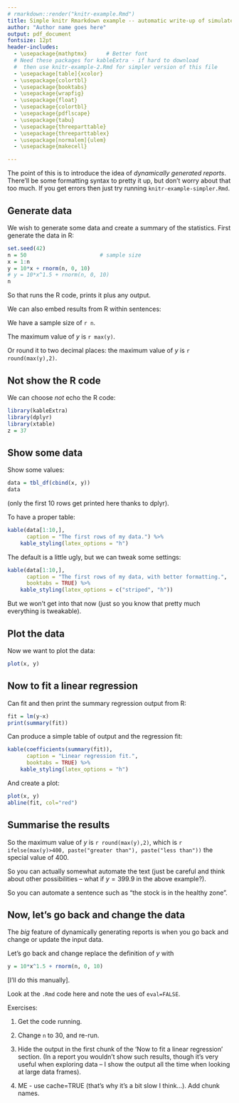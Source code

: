 ```yaml
---
# rmarkdown::render("knitr-example.Rmd")
title: Simple knitr Rmarkdown example -- automatic write-up of simulated data
author: "Author name goes here"
output: pdf_document
fontsize: 12pt
header-includes:
  - \usepackage{mathptmx}      # Better font
  # Need these packages for kableExtra - if hard to download 
  #  then use knitr-example-2.Rmd for simpler version of this file
  - \usepackage[table]{xcolor}
  - \usepackage{colortbl}
  - \usepackage{booktabs}
  - \usepackage{wrapfig}
  - \usepackage{float}
  - \usepackage{colortbl}
  - \usepackage{pdflscape}
  - \usepackage{tabu}
  - \usepackage{threeparttable}
  - \usepackage{threeparttablex}
  - \usepackage[normalem]{ulem}
  - \usepackage{makecell}

---
```


The point of this is to introduce the idea of *dynamically generated
reports*. There'll be some formatting syntax to pretty it up, but don't worry
about that too much. If you get errors then just try running `knitr-example-simpler.Rmd`.

## Generate data

We wish to generate some data and create a summary of the statistics. 
First generate the data in R:

```r
set.seed(42)
n = 50                       # sample size
x = 1:n               
y = 10*x + rnorm(n, 0, 10)
# y = 10*x^1.5 + rnorm(n, 0, 10)
n
```

So that runs the R code, prints it plus any output.

We can also embed results from R within sentences: 

We have a sample size of `r n`.

The maximum value of $y$ is `r max(y)`.

Or round it to two decimal places: the maximum value of $y$ is `r round(max(y),2)`.

## Not show the R code

We can choose *not* echo the R code:

```r
library(kableExtra)
library(dplyr)
library(xtable)
z = 37 
```

## Show some data

Show some values:

```r
data = tbl_df(cbind(x, y))
data
```

(only the first 10 rows get printed here thanks to dplyr).

To have a proper table:
```r
kable(data[1:10,],
      caption = "The first rows of my data.") %>%
    kable_styling(latex_options = "h")    
```

<!-- This is a comment, done using the HTML syntax for comments -->

<!-- The option "h" above is just to force the table to appear 'here' in the
output, over-riding the default to put it somewhere more sensible (top, or next
page). 
--> 


\clearpage

The default is a little ugly, but we can tweak some settings:
```r
kable(data[1:10,],
      caption = "The first rows of my data, with better formatting.",
      booktabs = TRUE) %>%
    kable_styling(latex_options = c("striped", "h"))
```

But we won't get into that now (just so you know that pretty much everything is 
tweakable).

\clearpage

## Plot the data

Now we want to plot the data:

```r
plot(x, y)
```

\clearpage

## Now to fit a linear regression

Can fit and then print the summary regression output from R:

```R
fit = lm(y~x)
print(summary(fit))
``` 

Can produce a simple table of output and the regression fit:

```R
kable(coefficients(summary(fit)),
      caption = "Linear regression fit.",
      booktabs = TRUE) %>%
    kable_styling(latex_options = "h")    
```

And create a plot:
```R
plot(x, y)
abline(fit, col="red")
```

## Summarise the results

So the maximum value of $y$ is `r round(max(y),2)`, which is 
`r ifelse(max(y)>400, paste("greater than"), paste("less than"))` 
the special value of 400.

So you can actually somewhat automate the text (just be careful and think about
other possibilities -- what if $y=399.9$ in the above example?).

So you can automate a sentence such as "the stock is in the healthy zone". 

## Now, let's go back and change the data

The *big* feature of dynamically generating reports is when you go back and 
change or update the input data.

Let's go back and change replace the definition of $y$ with
```r
y = 10*x^1.5 + rnorm(n, 0, 10)
```

[I'll do this manually].

Look at the `.Rmd` code here and note the ues of `eval=FALSE`.

Exercises:

1. Get the code running.

2. Change `n` to 30, and re-run.

3. Hide the output in the first chunk of the 'Now to fit a linear regression' 
section. (In a report you wouldn't show such results, though it's very useful
when exploring data -- I show the output all the time when looking at large data
frames).

4. ME - use cache=TRUE (that's why it's a bit slow I think...). Add chunk names.






<!--


<<table, results=tex, echo=FALSE>>=
print(xtable(matrix(y, ncol=5, byrow=TRUE), digits = 2, caption="Generated values of $y$.", label=paste("tab:data")))

print(xtable(cbind(x[1:20],y[1:20]), caption="First 20 generated values of $x$ and $y$.", label=paste("tab:first20")))
@ 

\clearpage

So what about the maximum value of $y$?
<<max, echo=TRUE>>=
max(y)
@ 

But a neater way is to embed it in the text:

The maximum value of $y$ is \Sexpr{round(max(y), 2)} to 2 decimal places.

The maximum is \Sexpr{if(max(y)>50) paste("greater than") else paste("less than or equal to")} 50.

<<echo=FALSE, results=hide>>=
fig.name = "data"
postscript(paste(fig.name, ".eps", sep=""), horizontal=FALSE, paper="special", height = 6, width = 6)
plot(x, y)dev.off()
@

\simplefig{\Sexpr{fig.name}}{Plot of the data.}

\clearpage

\section{Now to fit a linear regression}

Can print the summary regression output from R:

<<regression, echo=FALSE>>=
fit = lm(y~x)

print(summary(fit))
@ 

Can produce a simple table of output in Table \ref{tab:fit}, and the regression fit is shown in Figure \ref{fig:regfit}.

<<fit.table, results=tex, echo=FALSE>>=
print(xtable(fit, caption="Linear regression fit.", label=paste("tab:fit")))
@ 
\clearpage

<<echo=FALSE, results=hide>>=
fig.name = "regfit"
postscript(paste(fig.name, ".eps", sep=""), horizontal=FALSE, paper="special", height = 6, width = 6)
plot(x, y)
abline(fit, col="red")
dev.off()
@

\simplefig{\Sexpr{fig.name}}{Plot of the data with the fitted regression.}

<<save, echo=FALSE>>=
save.image(file=paste("sweaveExample.RData", sep=""))
@ 

\end{document}

% To stop before the end, need (uncommented):
% \end{document}
% <<>>=
% stop()
% @ 

-->


<!--
Maybe useful options, adapted from gfsynopsis:

```r
knitr::opts_chunk$set(
  collapse = TRUE,
  warning = FALSE,
  message = FALSE,
  comment = "#>",
  fig.path = "knitr-figs/",
  cache.path = if (knitr:::is_latex_output()) "knitr-cache-tex/" else "knitr-cache-docx/",
  fig.asp = 0.618,
  fig.width = 9,
  out.width = "6in",
  echo = FALSE,
  autodep = TRUE,
  cache = TRUE,
  cache.comments = FALSE,
  dev = if (knitr:::is_latex_output()) "png" else "png",
  dpi = 200,
  fig.align = "center",
  fig.pos = "htb"
)
```

-->
